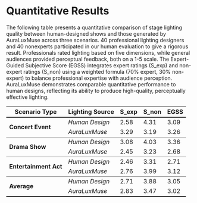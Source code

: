 # Quantitative Results

The following table presents a quantitative comparison of stage lighting quality between human-designed shows and those generated by AuraLuxMuse across three scenarios. 40 professional lighting designers and 40 nonexperts participated in our human evaluation to give a rigorous result. Professionals rated lighting based on five dimensions, while general audiences provided perceptual feedback, both on a 1-5 scale. The Expert-Guided Subjective Score (EGSS) integrates expert ratings (S_exp) and non-expert ratings (S_non) using a weighted formula (70% expert, 30% non-expert) to balance professional expertise with audience perception. AuraLuxMuse demonstrates comparable quantitative performance to human designs, reflecting its ability to produce high-quality, perceptually effective lighting.

<table style="border-collapse: collapse; width: 100%;">
  <thead>
    <tr style="border-bottom: 2px solid black;">
      <th>Scenario Type</th>
      <th>Lighting Source</th>
      <th>S_exp</th>
      <th>S_non</th>
      <th>EGSS</th>
    </tr>
  </thead>
  <tbody>
    <tr>
      <td rowspan="2" style="font-weight: bold; border-bottom: 1px solid #666;">Concert Event</td>
      <td style="font-style: italic;">Human Design</td>
      <td>2.58</td>
      <td>4.31</td>
      <td>3.09</td>
    </tr>
    <tr style="border-bottom: 1px solid #666;">
      <td style="font-style: italic;">AuraLuxMuse</td>
      <td>3.29</td>
      <td>3.19</td>
      <td>3.26</td>
    </tr>
    <tr>
      <td rowspan="2" style="font-weight: bold; border-bottom: 1px solid #666;">Drama Show</td>
      <td style="font-style: italic;">Human Design</td>
      <td>3.08</td>
      <td>4.03</td>
      <td>3.36</td>
    </tr>
    <tr style="border-bottom: 1px solid #666;">
      <td style="font-style: italic;">AuraLuxMuse</td>
      <td>2.45</td>
      <td>3.23</td>
      <td>2.68</td>
    </tr>
    <tr>
      <td rowspan="2" style="font-weight: bold; border-bottom: 1px solid #666;">Entertainment Act</td>
      <td style="font-style: italic;">Human Design</td>
      <td>2.46</td>
      <td>3.31</td>
      <td>2.71</td>
    </tr>
    <tr style="border-bottom: 1px solid #666;">
      <td style="font-style: italic;">AuraLuxMuse</td>
      <td>2.76</td>
      <td>3.99</td>
      <td>3.12</td>
    </tr>
    <tr>
      <td rowspan="2" style="font-weight: bold; border-bottom: 2px solid black;">Average</td>
      <td style="font-style: italic;">Human Design</td>
      <td>2.71</td>
      <td>3.88</td>
      <td>3.05</td>
    </tr>
    <tr style="border-bottom: 2px solid black;">
      <td style="font-style: italic;">AuraLuxMuse</td>
      <td>2.83</td>
      <td>3.47</td>
      <td>3.02</td>
    </tr>
  </tbody>
</table>